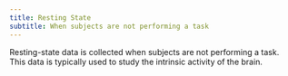 ```yaml
---
title: Resting State
subtitle: When subjects are not performing a task
---
```


Resting-state data is collected when subjects are not performing a task. This data is typically used to study the intrinsic activity of the brain.